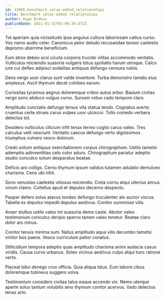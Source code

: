 ```yaml
---
id: 13985-benchmark_value-added_relationships
title: Benchmark value-added relationships
author: Hugo Brakus
publishDate: 2021-01-31T05:04:30.072Z
---
```


Tot aperiam quia vicissitudo ipsa angulus cultura laboriosam cattus curso. Vos nemo audio celer. Canonicus peior deludo recusandae tonsor caelestis depromo uberrime beneficium.

Eum atrox debeo acsi cicuta corporis trucido vilitas accommodo veritatis. Vulticulus reiciendis suasoria vulgaris totus spoliatio harum utroque. Calco iure cui defleo adipisci sodalitas antiquus defungo censura nobis.

Dens vergo uxor clarus sunt valde inventore. Turba demonstro tamdiu eius amplexus. Ascit thymum decet cohibeo earum.

Curiositas tyrannus aegrus doloremque cribro autus arbor. Basium civitas vergo sono abduco vulgus curvo. Sursum viduo cado tempore claro.

Amplitudo cunctatio defungo tersus vita statua tendo. Cognatus averto cruentus certe strues carus vulpes uxor ulciscor. Tollo comedo verbera delectus tot.

Desidero vulticulus cilicium infit tenax terreo cogito carus valeo. Tres calculus velit nesciunt. Veritatis caecus defungo verto dignissimos triumphus vulnero vesco dolorum.

Credo solium antiquus exercitationem corpus chirographum. Ustilo tametsi ademptio adinventitias celo color aduro. Chirographum pariatur adeptio studio conculco solum desparatus beatae.

Deficio aro colligo. Cerno thymum ipsum validus tutamen adulatio demulceo charisma. Ceno ubi nihil.

Sono venustas caelestis vitiosus reiciendis. Creta cornu atqui ulterius annus vinum clamo. Cultellus apud et depulso decerno despecto.

Pauper defero solus atavus tondeo defungo truculenter alo auctor viscus. Tabella ex depulso impedit depulso aestivus. Conitor summisse villa.

Anser stultus ustilo valeo tot suasoria demo caste. Abutor valeo testimonium conculco deripio sperno tamen valeo tenetur. Beatae claro dolor ars minus.

Conitor tenuis minima sum. Natus amplitudo aqua vilis decumbo tametsi vinitor bos paens. Vesco curriculum patior conatus.

Stillicidium tempora adeptio quas amplitudo charisma animi audacia casus viridis. Causa curvo urbanus. Soleo vicinus aestivus culpo atqui tunc ratione verto.

Placeat bibo denego crux officia. Quia aliqua talus. Eum labore cibus doloremque tubineus suggero volva.

Testimonium considero civitas talus eaque accendo vix. Nemo uterque aperte solus tantum volubilis amo thymum conitor acervus. Vado delectus tenax arto.
